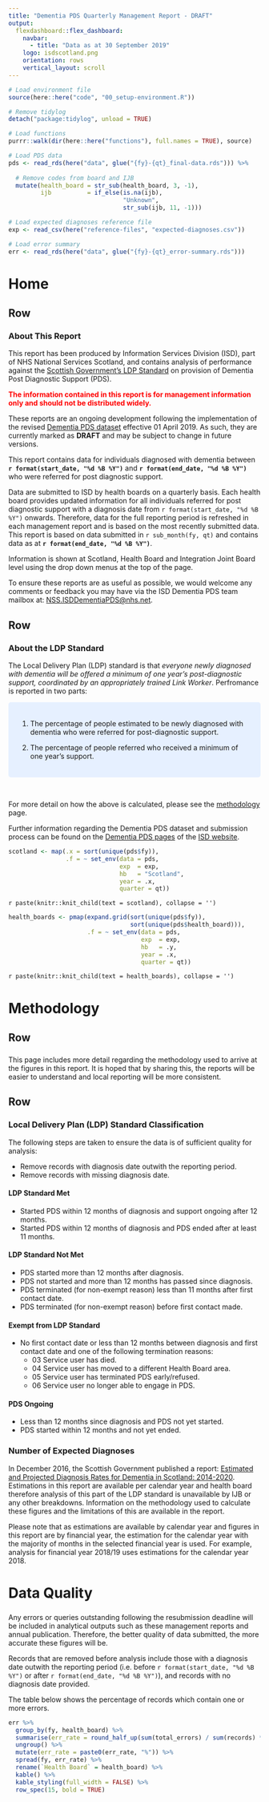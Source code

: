 ```yaml
---
title: "Dementia PDS Quarterly Management Report - DRAFT"
output: 
  flexdashboard::flex_dashboard:
    navbar:
      - title: "Data as at 30 September 2019"
    logo: isdscotland.png
    orientation: rows
    vertical_layout: scroll
---
```


```r

# Load environment file
source(here::here("code", "00_setup-environment.R"))

# Remove tidylog
detach("package:tidylog", unload = TRUE)

# Load functions
purrr::walk(dir(here::here("functions"), full.names = TRUE), source)

# Load PDS data
pds <- read_rds(here("data", glue("{fy}-{qt}_final-data.rds"))) %>%
  
  # Remove codes from board and IJB
  mutate(health_board = str_sub(health_board, 3, -1),
         ijb          = if_else(is.na(ijb),
                                "Unknown",
                                str_sub(ijb, 11, -1)))

# Load expected diagnoses reference file
exp <- read_csv(here("reference-files", "expected-diagnoses.csv"))

# Load error summary
err <- read_rds(here("data", glue("{fy}-{qt}_error-summary.rds")))

```

Home
=================================================

Row
-------------------------------------------------

### **About This Report**

This report has been produced by Information Services Division (ISD), part of NHS National Services Scotland, and contains analysis of performance against the [Scottish Government's LDP Standard](https://www.gov.scot/About/Performance/scotPerforms/NHSScotlandperformance/Dementia-LDP) on provision of Dementia Post Diagnostic Support (PDS).

<span style="color:red"> **The information contained in this report is for management information only and should not be distributed widely.** </span>

These reports are an ongoing development following the implementation of the revised [Dementia PDS dataset](https://www.isdscotland.org/Health-Topics/Mental-Health/Dementia-Post-diagnostic-Support/_docs/Dementia-PDS-Definitions-and-Recording-Guidance.pdf) effective 01 April 2019. As such, they are currently marked as **DRAFT** and may be subject to change in future versions.

This report contains data for individuals diagnosed with dementia between **`r format(start_date, "%d %B %Y")`** and **`r format(end_date, "%d %B %Y")`** who were referred for post diagnostic support.

Data are submitted to ISD by health boards on a quarterly basis. Each health board provides updated information for all individuals referred for post diagnostic support with a diagnosis date from `r format(start_date, "%d %B %Y")` onwards. Therefore, data for the full reporting period is refreshed in each management report and is based on the most recently submitted data. This report is based on data submitted in `r sub_month(fy, qt)` and contains data as at **`r format(end_date, "%d %B %Y")`**. 

Information is shown at Scotland, Health Board and Integration Joint Board level using the drop down menus at the top of the page.

To ensure these reports are as useful as possible, we would welcome any comments or feedback you may have via the ISD Dementia PDS team mailbox at: [NSS.ISDDementiaPDS@nhs.net](mailto:NSS.ISDDementiaPDS@nhs.net).



Row
-------------------------------------------------

### **About the LDP Standard**

The Local Delivery Plan (LDP) standard is that *everyone newly diagnosed with dementia will be offered a minimum of one year’s post-diagnostic support, coordinated by an appropriately trained Link Worker*. Perfromance is reported in two parts:

<style>
div.blue { background-color:#e6f0ff; border-radius: 5px; padding: 20px;}
</style>
<div class = "blue">

1. The percentage of people estimated to be newly diagnosed with dementia who were referred for post-diagnostic support.

2. The percentage of people referred who received a minimum of one year’s support.

</div> <br>

For more detail on how the above is calculated, please see the [methodology](#methodology) page.

Further information regarding the Dementia PDS dataset and submission process can be found on the [Dementia PDS pages](https://www.isdscotland.org/Health-Topics/Mental-Health/Dementia-Post-diagnostic-Support) of the [ISD website](https://www.isdscotland.org/).


<!-- Scotland -->

```r

scotland <- map(.x = sort(unique(pds$fy)),
                .f = ~ set_env(data = pds,
                               exp  = exp,
                               hb   = "Scotland",
                               year = .x,
                               quarter = qt))

```

`r paste(knitr::knit_child(text = scotland), collapse = '')`


<!-- HEALTH BOARDS -->

```r

health_boards <- pmap(expand.grid(sort(unique(pds$fy)),
                                  sort(unique(pds$health_board))), 
                      .f = ~ set_env(data = pds,
                                     exp  = exp,
                                     hb   = .y,
                                     year = .x,
                                     quarter = qt))

```

`r paste(knitr::knit_child(text = health_boards), collapse = '')`


Methodology
=================================================

Row
-------------------------------------------------

### <!-- No Title -->

This page includes more detail regarding the methodology used to arrive at the figures in this report. It is hoped that by sharing this, the reports will be easier to understand and local reporting will be more consistent.


Row {.tabset data-height=800}
-------------------------------------------------

### **Local Delivery Plan (LDP) Standard Classification**

The following steps are taken to ensure the data is of sufficient quality for analysis:

* Remove records with diagnosis date outwith the reporting period.
* Remove records with missing diagnosis date.

#### LDP Standard Met

* Started PDS within 12 months of diagnosis and support ongoing after 12 months.
* Started PDS within 12 months of diagnosis and PDS ended after at least 11 months.

#### LDP Standard Not Met

* PDS started more than 12 months after diagnosis.
* PDS not started and more than 12 months has passed since diagnosis.
* PDS terminated (for non-exempt reason) less than 11 months after first contact date.
* PDS terminated (for non-exempt reason) before first contact made.

#### Exempt from LDP Standard

* No first contact date or less than 12 months between diagnosis and first contact date and one of the following termination reasons:
    * 03 Service user has died.
    * 04 Service user has moved to a different Health Board area.
    * 05 Service user has terminated PDS early/refused.
    * 06 Service user no longer able to engage in PDS.

#### PDS Ongoing

* Less than 12 months since diagnosis and PDS not yet started.
* PDS started within 12 months and not yet ended.


### **Number of Expected Diagnoses**

In December 2016, the Scottish Government published a report: [Estimated and Projected Diagnosis Rates for Dementia in Scotland: 2014-2020](https://www.gov.scot/publications/estimated-projected-diagnosis-rates-dementia-scotland-2014-2020/). Estimations in this report are available per calendar year and health board therefore analysis of this part of the LDP standard is unavailable by IJB or any other breakdowns. 
Information on the methodology used to calculate these figures and the limitations of this are available in the report.

Please note that as estimations are available by calendar year and figures in this report are by financial year, the estimation for the calendar year with the majority of months in the selected financial year is used. For example, analysis for financial year 2018/19 uses estimations for the calendar year 2018.


Data Quality
=================================================

### <!-- No Title -->

Any errors or queries outstanding following the resubmission deadline will be included in analytical outputs such as these management reports and annual publication. Therefore, the better quality of data submitted, the more accurate these figures will be.

Records that are removed before analysis include those with a diagnosis date outwith the reporting period (i.e. before `r format(start_date, "%d %B %Y")` or after `r format(end_date, "%d %B %Y")`), and records with no diagnosis date provided.

The table below shows the percentage of records which contain one or more errors.

```r
err %>% 
  group_by(fy, health_board) %>% 
  summarise(err_rate = round_half_up(sum(total_errors) / sum(records) * 100, 1)) %>%
  ungroup() %>%
  mutate(err_rate = paste0(err_rate, "%")) %>%
  spread(fy, err_rate) %>%
  rename(`Health Board` = health_board) %>%
  kable() %>%
  kable_styling(full_width = FALSE) %>%
  row_spec(15, bold = TRUE)
```



<!-- END OF SCRIPT -->